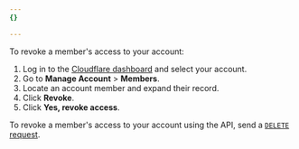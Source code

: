 ```yaml
---
{}

---
```



<Tabs> <TabItem label="dashboard">

To revoke a member's access to your account:

1. Log in to the [Cloudflare dashboard](https://dash.cloudflare.com/login) and select your account.
2. Go to **Manage Account** > **Members**.
3. Locate an account member and expand their record.
4. Click **Revoke**.
5. Click **Yes, revoke access**.

</TabItem> <TabItem label="api">

To revoke a member's access to your account using the API, send a [`DELETE` request](/api/operations/account-members-remove-member).

</TabItem> </Tabs>
